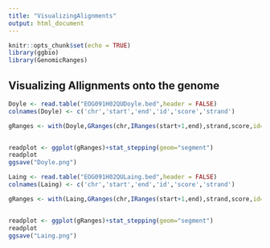 ```yaml
---
title: "VisualizingAlignments"
output: html_document
---
```




```r
knitr::opts_chunk$set(echo = TRUE)
library(ggbio)
library(GenomicRanges)
```

## Visualizing Allignments onto the genome




``` r
Doyle <- read.table("EOG091H02QUDoyle.bed",header = FALSE)
colnames(Doyle) <- c('chr','start','end','id','score','strand')

gRanges <- with(Doyle,GRanges(chr,IRanges(start+1,end),strand,score,id=id))


readplot <- ggplot(gRanges)+stat_stepping(geom="segment")
readplot
ggsave("Doyle.png")

```

``` r

Laing <- read.table("EOG091H02QULaing.bed",header = FALSE)
colnames(Laing) <- c('chr','start','end','id','score','strand')

gRanges <- with(Laing,GRanges(chr,IRanges(start+1,end),strand,score,id=id))


readplot <- ggplot(gRanges)+stat_stepping(geom="segment")
readplot
ggsave("Laing.png")

```
